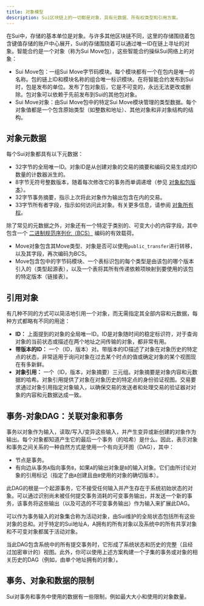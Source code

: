 ```yaml
---
title: 对象模型
description: Sui区块链上的一切都是对象，具有元数据、所有权类型和引用方案。
---
```


在Sui中，存储的基本单位是对象。与许多其他区块链不同，这里的存储围绕着包含键值存储的账户中心展开，Sui的存储围绕着可以通过唯一ID在链上寻址的对象。智能合约是一个对象（称为Sui Move包），这些智能合约操纵Sui网络上的对象：

- Sui Move包：一组Sui Move字节码模块。每个模块都有一个在包内是唯一的名称。包的链上ID和模块名称的组合唯一标识模块。在将智能合约发布到Sui时，包是发布的单位。发布了包对象后，它是不可变的，永远无法更改或删除。包对象可以依赖于先前发布到Sui的其他包对象。
- Sui Move对象：由Sui Move包中的特定Sui Move模块管理的类型数据。每个对象值都是一个包含原始类型（如整数和地址）、其他对象和非对象结构的结构。

## 对象元数据

每个Sui对象都具有以下元数据：

- 32字节的全局唯一ID。对象ID是从创建对象的交易的摘要和编码交易生成的ID数量的计数器派生的。
- 8字节无符号整数版本，随着每次修改它的事务而单调递增（参见 [对象和包版本](./versioning.mdx)）。
- 32字节事务摘要，指示上次将此对象作为输出包含在内的交易。
- 33字节所有者字段，指示如何访问此对象。有关更多信息，请参阅 [对象所有权](./object-ownership.mdx)。

除了常见的元数据之外，对象还有一个特定于类别的、可变大小的内容字段，其中包含一个 [二进制规范序列化（BCS）](https://docs.rs/bcs/latest/bcs/) 编码的有效载荷。

- Move对象包含其Move类型、对象是否可以使用`public_transfer`进行转移，以及其字段，再次编码为BCS。
- Move包含包中的字节码模块、一个表标识包的每个类型是由该包的哪个版本引入的（类型起源表），以及一个表将其所有传递依赖项映射到要使用的该包的特定版本（链接表）。

## 引用对象

有几种不同的方式可以简洁地引用一个对象，而无需指定其全部内容和元数据，每种方式都略有不同的用途：
- **ID：** 上面提到的对象的全局唯一ID。ID是对象随时间的稳定标识符，对于查询对象的当前状态或描述在两个地址之间传输的对象，都非常有用。
- **带版本的ID：** 一个（ID，版本）对。带版本的ID描述了对象在对象历史的特定点的状态，非常适用于询问对象在过去某个时点的值或确定对象的某个视图现在有多新鲜。
- **对象引用：** 一个（ID，版本，对象摘要）三元组。对象摘要是对象内容和元数据的哈希。对象引用提供了对象在对象历史的特定点的身份验证视图。交易要求通过对象引用指定对象输入，以确保交易的发送者和处理交易的验证器对对象的内容和元数据达成一致。

## 事务-对象DAG：关联对象和事务

事务以对象作为输入，读取/写入/变异这些输入，并产生变异或新创建的对象作为输出。每个对象都知道产生它的最后一个事务（的哈希）是什么。因此，表示对象和事务之间关系的一种自然方式是使用一个有向无环图（DAG），其中：

- 节点是事务。
- 有向边从事务`A`指向事务`B`，如果`A`的输出对象是`B`的输入对象。它们由所讨论对象的引用标记（指定了由`A`创建且由`B`使用的对象的确切版本）。

此DAG的根是一个起源事务，它不接受任何输入并产生存在于系统初始状态的对象。可以通过识别尚未被任何提交事务消耗的可变事务输出，并发送一个新的事务，该事务将这些输出（以及可选的不可变事务输出）作为输入来扩展此DAG。

可以作为事务输入的对象集合称为活动对象，由Sui维护的全局状态包括所有这些对象的总和。对于特定的Sui地址A，A拥有的所有对象以及系统中的所有共享对象和不可变对象都属于活动对象。

当此DAG包含系统中的所有提交事务时，它形成了系统状态和历史的完整（且经过加密审计的）视图。此外，你可以使用上述方案构建一个子集的事务或对象的相关历史的DAG（例如，由单个地址拥有的对象）。

## 事务、对象和数据的限制

Sui对事务和事务中使用的数据有一些限制，例如最大大小和使用的对象数量。